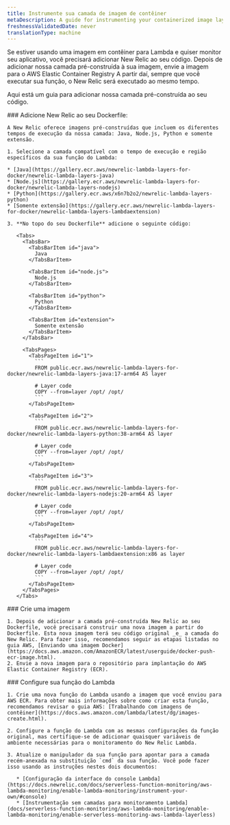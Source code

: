 ```yaml
---
title: Instrumente sua camada de imagem de contêiner
metaDescription: A guide for instrumenting your containerized image layer with New Relic.
freshnessValidatedDate: never
translationType: machine
---
```


Se estiver usando uma imagem em contêiner para Lambda e quiser monitor seu aplicativo, você precisará adicionar New Relic ao seu código. Depois de adicionar nossa camada pré-construída à sua imagem, envie a imagem para o AWS Elastic Container Registry A partir daí, sempre que você executar sua função, o New Relic será executado ao mesmo tempo.

Aqui está um guia para adicionar nossa camada pré-construída ao seu código.

<Steps>
  <Step>
    ### Adicione New Relic ao seu Dockerfile:

    A New Relic oferece imagens pré-construídas que incluem os diferentes tempos de execução da nossa camada: Java, Node.js, Python e somente extensão.

    1. Selecione a camada compatível com o tempo de execução e região específicos da sua função do Lambda:

    * [Java](https://gallery.ecr.aws/newrelic-lambda-layers-for-docker/newrelic-lambda-layers-java)
    * [Node.js](https://gallery.ecr.aws/newrelic-lambda-layers-for-docker/newrelic-lambda-layers-nodejs)
    * [Python](https://gallery.ecr.aws/x6n7b2o2/newrelic-lambda-layers-python)
    * [Somente extensão](https://gallery.ecr.aws/newrelic-lambda-layers-for-docker/newrelic-lambda-layers-lambdaextension)

    3. **No topo do seu Dockerfile** adicione o seguinte código:

       <Tabs>
         <TabsBar>
           <TabsBarItem id="java">
             Java
           </TabsBarItem>

           <TabsBarItem id="node.js">
             Node.js
           </TabsBarItem>

           <TabsBarItem id="python">
             Python
           </TabsBarItem>

           <TabsBarItem id="extension">
             Somente extensão
           </TabsBarItem>
         </TabsBar>

         <TabsPages>
           <TabsPageItem id="1">
             ```
             FROM public.ecr.aws/newrelic-lambda-layers-for-docker/newrelic-lambda-layers-java:17-arm64 AS layer

             # Layer code
             COPY --from=layer /opt/ /opt/
             ```
           </TabsPageItem>

           <TabsPageItem id="2">
             ```
             FROM public.ecr.aws/newrelic-lambda-layers-for-docker/newrelic-lambda-layers-python:38-arm64 AS layer

             # Layer code
             COPY --from=layer /opt/ /opt/
             ```
           </TabsPageItem>

           <TabsPageItem id="3">
             ```
             FROM public.ecr.aws/newrelic-lambda-layers-for-docker/newrelic-lambda-layers-nodejs:20-arm64 AS layer

             # Layer code
             COPY --from=layer /opt/ /opt/
             ```
           </TabsPageItem>

           <TabsPageItem id="4">
             ```
             FROM public.ecr.aws/newrelic-lambda-layers-for-docker/newrelic-lambda-layers-lambdaextension:x86 as layer

             # Layer code
             COPY --from=layer /opt/ /opt/
             ```
           </TabsPageItem>
         </TabsPages>
       </Tabs>
  </Step>

  <Step>
    ### Crie uma imagem

    1. Depois de adicionar a camada pré-construída New Relic ao seu Dockerfile, você precisará construir uma nova imagem a partir do Dockerfile. Esta nova imagem terá seu código original _e_ a camada do New Relic. Para fazer isso, recomendamos seguir as etapas listadas no guia AWS, [Enviando uma imagem Docker](https://docs.aws.amazon.com/AmazonECR/latest/userguide/docker-push-ecr-image.html).
    2. Envie a nova imagem para o repositório para implantação do AWS Elastic Container Registry (ECR).
  </Step>

  <Step>
    ### Configure sua função do Lambda

    1. Crie uma nova função do Lambda usando a imagem que você enviou para AWS ECR. Para obter mais informações sobre como criar esta função, recomendamos revisar o guia AWS: [Trabalhando com imagens de contêiner](https://docs.aws.amazon.com/lambda/latest/dg/images-create.html).

    2. Configure a função do Lambda com as mesmas configurações da função original, mas certifique-se de adicionar quaisquer variáveis de ambiente necessárias para o monitoramento do New Relic Lambda.

    3. Atualize o manipulador da sua função para apontar para a camada recém-anexada na substituição `cmd` da sua função. Você pode fazer isso usando as instruções nestes dois documentos:

       * [Configuração da interface do console Lambda](https://docs.newrelic.com/docs/serverless-function-monitoring/aws-lambda-monitoring/enable-lambda-monitoring/instrument-your-own/#console)
       * [Instrumentação sem camadas para monitoramento Lambda](docs/serverless-function-monitoring/aws-lambda-monitoring/enable-lambda-monitoring/enable-serverless-monitoring-aws-lambda-layerless)
  </Step>
</Steps>
